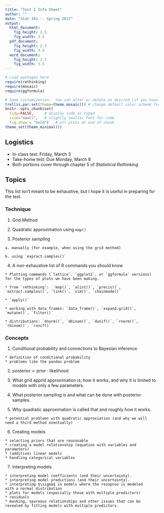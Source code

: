 ```yaml
---
title: "Test 1 Info Sheet"
author: ""
date: "Stat 341 -- Spring 2017"
output:
  html_document:
    fig_height: 2.5
    fig_width: 3.5
  pdf_document:
    fig_height: 2.5
    fig_width: 3.5
  word_document:
    fig_height: 2.5
    fig_width: 3.5
---
```


```r
# Load packages here 
require(rethinking)
require(mosaic)   
require(ggformula)

# Some customization.  You can alter or delete as desired (if you know what you are doing).
trellis.par.set(theme=theme.mosaic()) # change default color scheme for lattice
knitr::opts_chunk$set(
  tidy=FALSE,     # display code as typed
  size="small",   # slightly smaller font for code
  fig.show = "hold")   # all plots at end of chunk
theme_set(theme_minimal())
```

## Logistics

  * In-class test: Friday, March 3
  * Take-home test: Due Monday, March 6
  * Both portions cover through chapter 5 of *Statistical Rethinking*
  
## Topics 

This list isn't meant to be exhaustive, but I hope it is useful in preparing for the test.

### Technique

  1. Grid Method
  
  2. Quadratic approximation using `map()`
  
  3. Posterior sampling
  
    a. manually (for example, when using the grid method)
    
    b. using `expract.samples()`
    
  4. A non-exhaustive list of R commands you should know
  
    * Plotting commands (`lattice`, `ggplot2`, or `ggformula` versions) 
    for the types of plots we have been making.
    
    * from `rethinking`:  `map()`, `alist()`, `precis()`, `extract.samples()`, `link()`, `sim()`, `chainmode()`
    
    * `apply()`
    
    * working with data frames: `data_frame()`, `expand.grid()`, `mutate()`, `filter()`
    
    * distributions: `dnorm()`, `dbinom()`, `dunif()`, `rnorm()`, `rbinom()`, `runif()`
    
### Concepts

  1. Conditional probability and connections to Bayesian inference
  
    * definition of conditional probability
    * problems like the pandas problem
    
  2. $\mathrm{posterior} \propto \mathrm{prior} \cdot \mathrm{likelihood}$    
  3. What grid apprid approximation is, how it works, and why 
  it is limited to models with only a few parameters.
  
  4. What posterior sampling is and what can be done with
  posterior samples.
  
  5. Why quadratic approximation is called that and roughly how it works.
  
    * potential problems with quadratic approxiation (and why we will
    need a third method eventually)
    
  6. Creating models
  
    * selecting priors that are reasonable
    * creating a model relationship (equation with variables and parameters)
    * (additive) linear models
    * handling categorical variables
    
  7. Interpreting models
  
    * interpreting model coefficients (and their uncertainty).
    * interpreting model predictions (and their uncertainty).
    * interpreting $\sigma$ in models where the resopnse is modeled
    with a normal distribution
    * plots for models (especially those with multiple predictors)
    * residuals
    * masking, spureous relationships and other issues that can be
    revealed by fitting models with multiple predictors.
